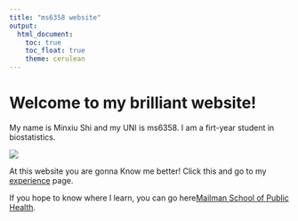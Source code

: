 ```yaml
---
title: "ms6358 website"
output: 
  html_document:
    toc: true
    toc_float: true
    theme: cerulean
---
```


# Welcome to  my brilliant website!

My name is Minxiu Shi and my UNI is ms6358. I am a firt-year student in biostatistics.

![](https://i.makeagif.com/media/9-05-2015/3jhjWn.gif)


At this website you are gonna Know me better! Click this and go to my [experience](experience.html) page.

If you hope to know where I learn, you can go here[Mailman School of Public Health](https://www.publichealth.columbia.edu/).



